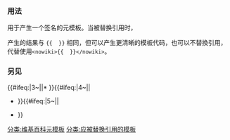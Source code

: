 {{Documentation subpage}}
<includeonly>
{{Substituted}}
</includeonly>
<!-- PLEASE ADD CATEGORIES AT THE BOTTOM OF THIS PAGE -->
=== 用法 ===
用于产生一个签名的元模板。当被替换引用时，
: {{tlsx|{{BASEPAGENAME}}}}
产生的结果与 <code>{{ {{BASEPAGENAME}} }}</code> 相同，但可以产生更清晰的模板代码，也可以不替換引用，代替使用<code><<nowiki/>nowiki>{{ {{BASEPAGENAME}} }}<<nowiki/>/nowiki></code>。

=== 另见 ===
{{#ifeq:{{BASEPAGENAME}}|3~||* {{tlx|3~}}}}{{#ifeq:{{BASEPAGENAME}}|4~||
* {{tlx|4~}}}}{{#ifeq:{{BASEPAGENAME}}|5~||
* {{tlx|5~}}}}

<includeonly>
<!-- CATEGORIES HERE, THANKS -->
[[分类:维基百科元模板]]
[[分类:应被替换引用的模板]]
</includeonly>